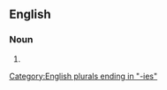 ==English==

===Noun===
{{head|en|noun form}}

# {{plural of|en|incongruity}}

[[Category:English plurals ending in "-ies"]]